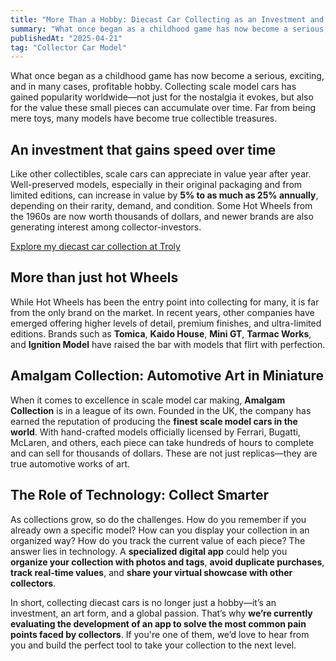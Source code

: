 ```yaml
---
title: "More Than a Hobby: Diecast Car Collecting as an Investment and Lifestyle"
summary: "What once began as a childhood game has now become a serious, exciting, and in many cases, profitable hobby. Collecting scale model cars has gained popularity worldwide—not just for the nostalgia it evokes, but also for the value these small pieces can accumulate over time"
publishedAt: "2025-04-21"
tag: "Collector Car Model"
---
```


What once began as a childhood game has now become a serious, exciting, and in many cases, profitable hobby. Collecting scale model cars has gained popularity worldwide—not just for the nostalgia it evokes, but also for the value these small pieces can accumulate over time. Far from being mere toys, many models have become true collectible treasures.

## An investment that gains speed over time

Like other collectibles, scale cars can appreciate in value year after year. Well-preserved models,
especially in their original packaging and from limited editions, can increase in value by **5% to as
much as 25% annually**, depending on their rarity, demand, and condition. Some Hot Wheels from the 1960s
are now worth thousands of dollars, and newer brands are also generating interest among collector-investors.

[Explore my diecast car collection at Troly](https://troly.autos)

## More than just hot Wheels

While Hot Wheels has been the entry point into collecting for many, it is far from the only brand on the
market. In recent years, other companies have emerged offering higher levels of detail, premium finishes, 
and ultra-limited editions. Brands such as **Tomica**, **Kaido House**, **Mini GT**, **Tarmac Works**, and **Ignition Model**
have raised the bar with models that flirt with perfection.

## Amalgam Collection: Automotive Art in Miniature

When it comes to excellence in scale model car making, **Amalgam Collection** is in a league of its own.
Founded in the UK, the company has earned the reputation of producing the **finest scale model cars in the world**.
With hand-crafted models officially licensed by Ferrari, Bugatti, McLaren, and others, each piece can take hundreds
of hours to complete and can sell for thousands of dollars. These are not just replicas—they are true automotive works of art.

## The Role of Technology: Collect Smarter

As collections grow, so do the challenges. How do you remember if you already own a specific model? How can you display
your collection in an organized way? How do you track the current value of each piece? The answer lies in technology.
A **specialized digital app** could help you **organize your collection with photos and tags**, **avoid duplicate purchases**,
**track real-time values**, and **share your virtual showcase with other collectors**.

In short, collecting diecast cars is no longer just a hobby—it’s an investment, an art form, and a global passion.
That’s why **we’re currently evaluating the development of an app to solve the most common pain points faced by collectors**.
If you're one of them, we’d love to hear from you and build the perfect tool to take your collection to the next level.

